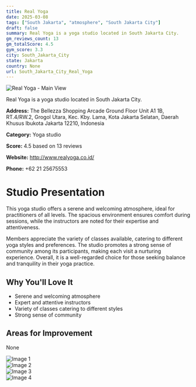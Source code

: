 ```yaml
---
title: Real Yoga
date: 2025-03-08
tags: ["South Jakarta", "atmosphere", "South Jakarta City"]  
draft: false
summary: Real Yoga is a yoga studio located in South Jakarta City.
gm_reviews_count: 13
gm_totalScore: 4.5
gym_score: 3.3
city: South_Jakarta_City
state: Jakarta
country: None
url: South_Jakarta_City_Real_Yoga
---
```


<div className="aspect-[16/9] relative my-8">
  <img 
    src="https://lh5.googleusercontent.com/p/AF1QipN0lLiMyy_MYXupHeEf7ZvASbDf-s2NAvISkYtM=w1920-h1080-k-no"
    alt="Real Yoga - Main View"
    className="object-cover absolute inset-0 w-full h-full rounded-lg"
  />
</div>

Real Yoga is a yoga studio located in South Jakarta City.

**Address:** The Bellezza Shopping Arcade Ground Floor Unit A1 1B, RT.4/RW.2, Grogol Utara, Kec. Kby. Lama, Kota Jakarta Selatan, Daerah Khusus Ibukota Jakarta 12210, Indonesia

**Category:** Yoga studio

**Score:** 4.5 based on 13 reviews

**Website:** http://www.realyoga.co.id/

**Phone:** +62 21 25675553

# Studio Presentation

This yoga studio offers a serene and welcoming atmosphere, ideal for practitioners of all levels. The spacious environment ensures comfort during sessions, while the instructors are noted for their expertise and attentiveness.

Members appreciate the variety of classes available, catering to different yoga styles and preferences. The studio promotes a strong sense of community among its participants, making each visit a nurturing experience. Overall, it is a well-regarded choice for those seeking balance and tranquility in their yoga practice.

## Why You'll Love It

- Serene and welcoming atmosphere
- Expert and attentive instructors
- Variety of classes catering to different styles
- Strong sense of community

## Areas for Improvement

None

<div className="grid grid-cols-1 xl:grid-cols-2 gap-4 my-8">
<div className="aspect-[4/3] relative"><img src="https://lh3.googleusercontent.com/p/AF1QipM3a0-slEVadaNNXDitrfj5ajDQkS9Uy4AcAnQf=w1920-h1080-k-no" alt="Image 1" className="object-cover absolute inset-0 w-full h-full rounded-lg" /></div>
<div className="aspect-[4/3] relative"><img src="https://lh5.googleusercontent.com/p/AF1QipPl5Ch5XEWN4v5EqaihehJQ9qDpdg-UshF-4UWX=w1920-h1080-k-no" alt="Image 2" className="object-cover absolute inset-0 w-full h-full rounded-lg" /></div>
<div className="aspect-[4/3] relative"><img src="https://lh5.googleusercontent.com/p/AF1QipMPanFJUmIh0oPJmPQvdcvVUQN3O0OKPrHwfMKf=w1920-h1080-k-no" alt="Image 3" className="object-cover absolute inset-0 w-full h-full rounded-lg" /></div>
<div className="aspect-[4/3] relative"><img src="https://lh5.googleusercontent.com/p/AF1QipMSB70PJ89AuCwBNGLFcIBzmVWiIheBgWq5hEFM=w1920-h1080-k-no" alt="Image 4" className="object-cover absolute inset-0 w-full h-full rounded-lg" /></div>
</div>